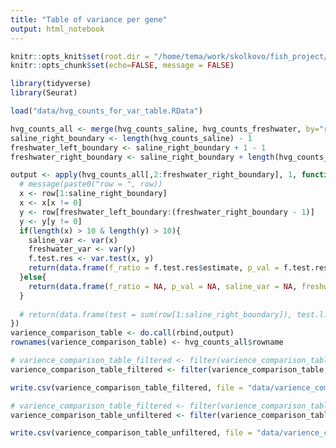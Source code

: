 ```yaml
---
title: "Table of variance per gene"
output: html_notebook
---
```


```r
knitr::opts_knit$set(root.dir = "/home/tema/work/skolkovo/fish_project/")
knitr::opts_chunk$set(echo=FALSE, message = FALSE)
```

```r
library(tidyverse)
library(Seurat)
```

```r
load("data/hvg_counts_for_var_table.RData")
```

```r
hvg_counts_all <- merge(hvg_counts_saline, hvg_counts_freshwater, by="rowname")
saline_right_boundary <- length(hvg_counts_saline) - 1
freshwater_left_boundary <- saline_right_boundary + 1 - 1
freshwater_right_boundary <- saline_right_boundary + length(hvg_counts_freshwater) - 1 - 1

output <- apply(hvg_counts_all[,2:freshwater_right_boundary], 1, function(row){
  # message(paste0("row = ", row))
  x <- row[1:saline_right_boundary]
  x <- x[x != 0]
  y <- row[freshwater_left_boundary:(freshwater_right_boundary - 1)]
  y <- y[y != 0]
  if(length(x) > 10 & length(y) > 10){
    saline_var <- var(x)
    freshwater_var <- var(y)
    f.test.res <- var.test(x, y)
    return(data.frame(f_ratio = f.test.res$estimate, p_val = f.test.res$p.value, saline_var = saline_var, freshwater_var = freshwater_var))
  }else{
    return(data.frame(f_ratio = NA, p_val = NA, saline_var = NA, freshwater_var = NA))
  }
  
  # return(data.frame(test = sum(row[1:saline_right_boundary]), test.l.1 = length(row[1:saline_right_boundary]), test.l.2 = length(row[freshwater_left_boundary:freshwater_right_boundary])))
})
varience_comparison_table <- do.call(rbind,output)
rownames(varience_comparison_table) <- hvg_counts_all$rowname
```




```r
# varience_comparison_table_filtered <- filter(varience_comparison_table, !(is.na(saline_var) | is.na(freshwater_var)) & !(saline_var == 0 | freshwater_var == 0))
varience_comparison_table_filtered <- filter(varience_comparison_table,  p_val < 0.05 & f_ratio > 0 & f_ratio != Inf & p_val != 0)

write.csv(varience_comparison_table_filtered, file = "data/varience_comparison_table_blood_cluster.csv")
```

```r
# varience_comparison_table_filtered <- filter(varience_comparison_table, !(is.na(saline_var) | is.na(freshwater_var)) & !(saline_var == 0 | freshwater_var == 0))
varience_comparison_table_unfiltered <- filter(varience_comparison_table,  f_ratio > 0 & f_ratio != Inf & p_val != 0)

write.csv(varience_comparison_table_unfiltered, file = "data/varience_comparison_table_blood_cluster_UNFILTERED.csv")
```
